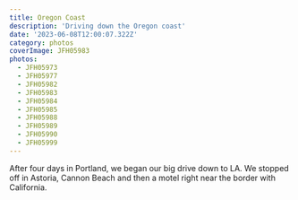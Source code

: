 ```yaml
---
title: Oregon Coast
description: 'Driving down the Oregon coast'
date: '2023-06-08T12:00:07.322Z'
category: photos
coverImage: JFH05983
photos:
  - JFH05973
  - JFH05977
  - JFH05982
  - JFH05983
  - JFH05984
  - JFH05985
  - JFH05988
  - JFH05989
  - JFH05990
  - JFH05999
---
```


After four days in Portland, we began our big drive down to LA. We stopped off in Astoria, Cannon Beach and then a motel right near the border with California.
